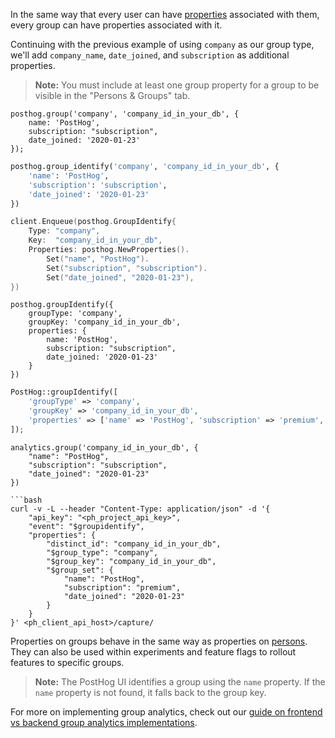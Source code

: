 In the same way that every user can have [properties](/docs/getting-started/user-properties) associated with them, every group can have properties associated with it.

Continuing with the previous example of using `company` as our group type, we'll add `company_name`, `date_joined`, and `subscription` as additional properties.

> **Note:** You must include at least one group property for a group to be visible in the "Persons & Groups" tab.

<MultiLanguage>

```js-web
posthog.group('company', 'company_id_in_your_db', {
    name: 'PostHog',
    subscription: "subscription",
    date_joined: '2020-01-23'
});
```

```python
posthog.group_identify('company', 'company_id_in_your_db', {
    'name': 'PostHog',
    'subscription': 'subscription',
    'date_joined': '2020-01-23'
})
```

```go
client.Enqueue(posthog.GroupIdentify{
    Type: "company",
    Key:  "company_id_in_your_db",
    Properties: posthog.NewProperties().
        Set("name", "PostHog").
        Set("subscription", "subscription").
        Set("date_joined", "2020-01-23"),
})
```

```node
posthog.groupIdentify({
    groupType: 'company',
    groupKey: 'company_id_in_your_db',
    properties: {
        name: 'PostHog',
        subscription: "subscription",
        date_joined: '2020-01-23'
    }
})
```

```php
PostHog::groupIdentify([
    'groupType' => 'company',
    'groupKey' => 'company_id_in_your_db',
    'properties' => ['name' => 'PostHog', 'subscription' => 'premium', 'date_joined' => '2020-01-23']
]);
```

```segment
analytics.group('company_id_in_your_db', {
    "name": "PostHog",
    "subscription": "subscription",
    "date_joined": "2020-01-23"
})

```bash
curl -v -L --header "Content-Type: application/json" -d '{
    "api_key": "<ph_project_api_key>",
    "event": "$groupidentify",
    "properties": {
        "distinct_id": "company_id_in_your_db",
        "$group_type": "company",
        "$group_key": "company_id_in_your_db",
        "$group_set": {
            "name": "PostHog",
            "subscription": "premium",
            "date_joined": "2020-01-23"
        }
    }
}' <ph_client_api_host>/capture/
```

</MultiLanguage>

Properties on groups behave in the same way as properties on [persons](/docs/data/persons). They can also be used within experiments and feature flags to rollout features to specific groups.

> **Note:** The PostHog UI identifies a group using the `name` property. If the `name` property is not found, it falls back to the group key.

For more on implementing group analytics, check out our [guide on frontend vs backend group analytics implementations](/tutorials/frontend-vs-backend-group-analytics).
